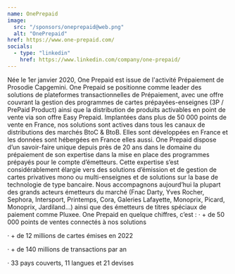 ```yaml
---
name: OnePrepaid
image:
  src: "/sponsors/oneprepaid@web.png"
  alt: "OnePrepaid"
href: https://www.one-prepaid.com/
socials:
  - type: "linkedin"
    href: https://www.linkedin.com/company/one-prepaid/
---
```

  Née le 1er janvier 2020, One Prepaid est issue de l'activité Prépaiement de Prosodie Capgemini. One Prepaid se positionne comme leader des solutions de plateformes transactionnelles de Prépaiement, avec une offre couvrant la gestion des programmes de cartes prépayées-enseignes (3P / PrePaid Product) ainsi que la distribution de produits activables en point de vente via son offre Easy Prepaid.
  Implantées dans plus de 50 000 points de vente en France, nos solutions sont actives dans tous les canaux de distributions des marchés BtoC & BtoB. Elles sont développées en France et les données sont hébergées en France elles aussi.
  One Prepaid dispose d’un savoir-faire unique depuis près de 20 ans dans le domaine du prépaiement de son expertise dans la mise en place des programmes prépayés pour le compte d’émetteurs. Cette expertise s’est considérablement élargie vers des solutions d’émission et de gestion de cartes privatives mono ou multi-enseignes et de solutions sur la base de technologie de type bancaire.
  Nous accompagnons aujourd’hui la plupart des grands acteurs émetteurs du marché (Fnac Darty, Yves Rocher, Sephora, Intersport, Printemps, Cora, Galeries Lafayette, Monoprix, Picard, Monoprix, Jardiland…) ainsi que des émetteurs de titres spéciaux de paiement comme Pluxee.
  One Prepaid en quelque chiffres, c’est :
  ·        + de 50 000 points de ventes connectés à nos solutions

  ·        + de 12 millions de cartes émises en 2022

  ·        + de 140 millions de transactions par an

  ·        33 pays couverts, 11 langues et 21 devises